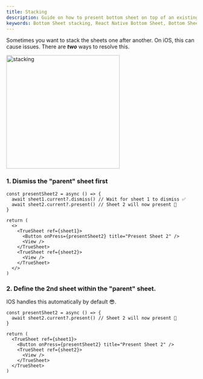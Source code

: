 ```yaml
---
title: Stacking
description: Guide on how to present bottom sheet on top of an existing sheet.
keywords: Bottom Sheet stacking, React Native Bottom Sheet, Bottom Sheet documentation
---
```



Sometimes you want to stack the sheets one after another. On iOS, this can cause issues. There are _**two**_ ways to resolve this.

<img alt="stacking" src={stacking} width="300"/>

### 1. Dismiss the "parent" sheet first

```tsx {2-3,9-9}
const presentSheet2 = async () => {
  await sheet1.current?.dismiss() // Wait for sheet 1 to dismiss ✅
  await sheet2.current?.present() // Sheet 2 will now present 🎉
}

return (
  <>
    <TrueSheet ref={sheet1}>
      <Button onPress={presentSheet2} title="Present Sheet 2" />
      <View />
    </TrueSheet>
    <TrueSheet ref={sheet2}>
      <View />
    </TrueSheet>
  </>
)
```
### 2. Define the 2nd sheet within the "parent" sheet.

IOS handles this automatically by default 😎.

```tsx {2-2,7-7}
const presentSheet2 = async () => {
  await sheet2.current?.present() // Sheet 2 will now present 🎉
}

return (
  <TrueSheet ref={sheet1}>
    <Button onPress={presentSheet2} title="Present Sheet 2" />
    <TrueSheet ref={sheet2}>
      <View />
    </TrueSheet>
  </TrueSheet>
)
```
